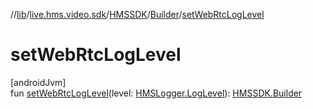 //[lib](../../../../index)/[live.hms.video.sdk](../../index)/[HMSSDK](../index)/[Builder](index)/[setWebRtcLogLevel](set-web-rtc-log-level)

# setWebRtcLogLevel

[androidJvm]\
fun [setWebRtcLogLevel](set-web-rtc-log-level)(level: [HMSLogger.LogLevel](../../../live.hms.video.utils/-h-m-s-logger/-log-level/index)): [HMSSDK.Builder](index)
